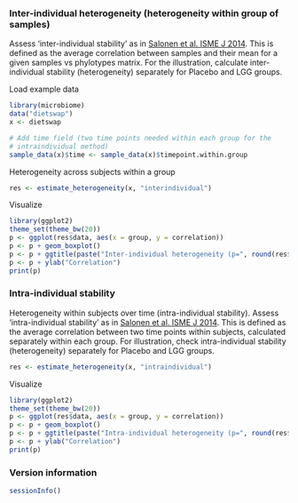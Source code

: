 ### Inter-individual heterogeneity (heterogeneity within group of samples)

Assess 'inter-individual stability' as in [Salonen et al. ISME J 2014](http://www.nature.com/ismej/journal/v8/n11/full/ismej201463a.html). This is defined as the average correlation between samples and their mean for a given samples vs phylotypes matrix. For the illustration, calculate inter-individual stability (heterogeneity) separately for Placebo and LGG groups.

Load example data

```r
library(microbiome)
data("dietswap")
x <- dietswap

# Add time field (two time points needed within each group for the 
# intraindividual method)
sample_data(x)$time <- sample_data(x)$timepoint.within.group
```


Heterogeneity across subjects within a group

```r
res <- estimate_heterogeneity(x, "interindividual")
```


Visualize

```r
library(ggplot2)
theme_set(theme_bw(20))
p <- ggplot(res$data, aes(x = group, y = correlation))
p <- p + geom_boxplot()
p <- p + ggtitle(paste("Inter-individual heterogeneity (p=", round(res$p.value, 6), ")"))
p <- p + ylab("Correlation")
print(p)
```


### Intra-individual stability

Heterogeneity within subjects over time (intra-individual stability). Assess 'intra-individual stability' as in [Salonen et al. ISME J 2014](http://www.nature.com/ismej/journal/v8/n11/full/ismej201463a.html). This is defined as the average correlation between two time points within subjects, calculated separately within each group. For illustration, check intra-individual stability (heterogeneity) separately for Placebo and LGG groups.

```r
res <- estimate_heterogeneity(x, "intraindividual")
```


Visualize

```r
library(ggplot2)
theme_set(theme_bw(20))
p <- ggplot(res$data, aes(x = group, y = correlation))
p <- p + geom_boxplot()
p <- p + ggtitle(paste("Intra-individual heterogeneity (p=", round(res$p.value, 6), ")"))
p <- p + ylab("Correlation")
print(p)
```


### Version information

```r
sessionInfo()
```

